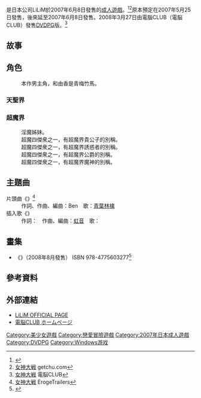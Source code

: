 {{Infobox animanga/Headerofja
|title=女神大戰
|image=Megami Taisen game cover.jpg 
|size= 262px
|caption= 
|japanese=女神大戦 
|english= 
|kana= めがみたいせん
|romaji= Megamitaisen
|genre=[[奇幻|奇幻]]
}}
{{Infobox animanga/Game
|標題= 
|遊戲類型=[[戀愛冒險|戀愛冒險]] 
|使用平臺=[[Microsoft_Windows|Microsoft Windows]] [[Microsoft_Windows_98|98]]/[[Microsoft_Windows_Me|Me]]/[[Microsoft_Windows_2000|2000]]/[[Microsoft_Windows_XP|XP]] 
|遊戲引擎= 
|開發團隊= LiLiM
|代理商= LiLiM（PC版）<br/>電脳CLUB（DVDPG版）
|製作人= 
|腳本= 髪ノ毛座
|音樂= 
|監製= 
|人物設定= 金目鯛ぴんく
|遊戲人數= 1
|發售日=2007年6月8日（PC版）<br/>2008年3月27日（DVDPG版）
|對象年齡= 18禁
|結局數= 17
}}
{{Infobox animanga/Footerofja}}
{{nihongo|《'''女神大戰'''》|女神大戦}}是日本公司LiLiM於2007年6月8日發售的[[日本成人遊戲|成人遊戲]]。<ref>{{cite web|title=女神大戦 特集|url=https://www.game-style.jp/special/200705/10/00meg_li.php|website=Game-Style|language=ja|date=2007年5月10日|access-date=2018年2月11日|archive-date=2010年4月29日|archive-url=https://web.archive.org/web/20100429120804/http://www.game-style.jp/special/200705/10/00meg_li.php}}</ref><ref>[http://www.getchu.com/soft.phtml?id=370425 女神大戦] {{Wayback|url=http://www.getchu.com/soft.phtml?id=370425 |date=20150106122336 }}getchu.com{{ja}}</ref>原本預定在2007年5月25日發售，後來延至2007年6月8日發售。2008年3月27日由電腦CLUB（電脳CLUB）發售[[DVDPG|DVDPG]]版。<ref>[http://www.dennoclub.com/TitleList/dcpg/DCPG165/dcpg165.htm 女神大戦] {{Wayback|url=http://www.dennoclub.com/TitleList/dcpg/DCPG165/dcpg165.htm |date=20160304192632 }}電脳CLUB{{ja}}</ref>

==故事==

==角色==
; {{nihongo|稻垣智久|稲垣智久（いながき ともひさ）}}
:本作男主角，和由香是青梅竹馬。

===天聖界===
; {{nihongo|千代谷由香|千代谷由香（ちよや ゆか）|[[配音員|CV]]：[[芹園みや|芹園みや]]}}
:
; {{nihongo|藤澤真希|藤沢真希（ふじさわ まき）|CV：[[桜川未央|桜川未央]]}}
:
; {{nihongo|堂本美奈代|堂本美奈代（どうもと みなよ）|CV：[[蓮香|蓮香]]}}
:
; {{nihongo|寺門雅|寺門雅（てらかど みやび）|CV：長崎みなみ}}
:
; {{nihongo|柳原さゆ|柳原さゆ（やなぎはら さゆ）|CV：民安ともえ}}
:
; {{nihongo|[[希拉|希拉]]|ヘラ|CV：[[一色ヒカル|一色ヒカル]]}}
:

===超魔界===
; {{nihongo|ヴァス&サキュ|CV：中家志穂&中家菜穂}}
:淫魔姊妹。
; {{nihongo|ベルゼブ|CV：山川敦也}}
:超魔四傑衆之一，有超魔界貴公子的別稱。
; {{nihongo|アゼーナ|CV：カンザキカナリ}}
:超魔四傑衆之一，有超魔界誘惑者的別稱。
; {{nihongo|アスタロ|CV：[[ルネッサンス山田|ルネッサンス山田]]}}
:超魔四傑衆之一，有超魔界公爵的別稱。
; {{nihongo|ベリアール|CV：胸肩腎}}
:超魔四傑衆之一，有超魔界魔神的別稱。

==主題曲==
;片頭曲《{{lang|ja|女神ノ宿命}}》<ref>[http://erogetrailers.com/soft/6626#layout_page 女神大戦] {{Wayback|url=http://erogetrailers.com/soft/6626#layout_page |date=20160304182314 }}ErogeTrailers{{ja}}</ref>
:作詞、作曲、編曲：Ben　歌：[[青葉林檎|青葉林檎]]
;插入歌《{{lang|ja|ラブ・タイトルマッチ}}》
:作詞：{{lang|ja|おだちえり}}　作曲、編曲：[[虹音|虹音]]　歌：{{lang|ja|宮沢ゆあな}}

==畫集==
* 《{{lang|ja|舞夢&女神大戦アートワークス - 金目鯛ぴんく画集}}》（2008年8月發售） ISBN 978-4775603277<ref>{{cite web|url=http://www.amazon.co.jp/dp/4775603272/|title=鳳凰戦姫舞夢&女神大戦アートワークス―金目鯛ぴんく画集|publisher=[[Amazon.com|Amazon.co.jp]]|accessdate=2013年6月24日|language=ja}}</ref>

==參考資料==
{{reflist|30em}}

==外部連結==
* [http://s-digi.jp/lilim/ LiLiM OFFICIAL PAGE]{{Wayback|url=http://s-digi.jp/lilim/ |date=20130630170228 }} {{ja icon}}
* [http://www.dennoclub.com/ 電脳CLUB ホームページ]{{Wayback|url=http://www.dennoclub.com/ |date=20060403062701 }} {{ja icon}}

{{LiLiM}}

{{DEFAULTSORT:Megamitaisen}}
[[Category:美少女遊戲|Category:美少女遊戲]]
[[Category:戀愛冒險遊戲|Category:戀愛冒險遊戲]]
[[Category:2007年日本成人遊戲|Category:2007年日本成人遊戲]]
[[Category:DVDPG|Category:DVDPG]]
[[Category:Windows游戏|Category:Windows游戏]]